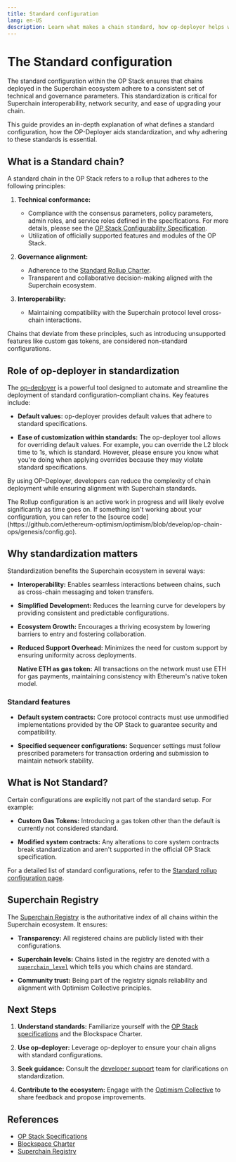 ```yaml
---
title: Standard configuration
lang: en-US
description: Learn what makes a chain standard, how op-deployer helps with standardization, and why being standard matters.
---
```



# The Standard configuration 

The standard configuration within the OP Stack ensures that chains deployed in the Superchain ecosystem adhere to a consistent set of technical and governance parameters.
This standardization is critical for Superchain interoperability, network security, and ease of upgrading your chain.

This guide provides an in-depth explanation of what defines a standard configuration, how the OP-Deployer aids standardization, and why adhering to these standards is essential.

## What is a Standard chain?

A standard chain in the OP Stack refers to a rollup that adheres to the following principles:

1.  **Technical conformance:**
    *   Compliance with the consensus parameters, policy parameters, admin roles, and service roles defined in the specifications. 
        For more details, please see the [OP Stack Configurability Specification](https://specs.optimism.io/protocol/configurability.html).
    *   Utilization of officially supported features and modules of the OP Stack.

2.  **Governance alignment:**
    *   Adherence to the [Standard Rollup Charter](/superchain/blockspace-charter#the-standard-rollup-charter).
    *   Transparent and collaborative decision-making aligned with the Superchain ecosystem.

3.  **Interoperability:**
    *   Maintaining compatibility with the Superchain protocol level cross-chain interactions.

Chains that deviate from these principles, such as introducing unsupported features like custom gas tokens, are considered non-standard configurations.

## Role of op-deployer in standardization

The [op-deployer](/builders/chain-operators/tools/op-deployer) is a powerful tool designed to automate and streamline the deployment of standard configuration-compliant chains.
Key features include:

*   **Default values:**
    op-deployer provides default values that adhere to standard specifications.


*   **Ease of customization within standards:**
    The op-deployer tool allows for overriding default values. For example, you can override the L2 block time to 1s, which is standard. However, please ensure you know what you're doing when applying overrides because they may violate standard specifications.

By using OP-Deployer, developers can reduce the complexity of chain deployment while ensuring alignment with Superchain standards.

<Callout type="info">
  The Rollup configuration is an active work in progress and will likely evolve
  significantly as time goes on. If something isn't working about your
  configuration, you can refer to the [source code](https://github.com/ethereum-optimism/optimism/blob/develop/op-chain-ops/genesis/config.go).
</Callout>

## Why standardization matters

Standardization benefits the Superchain ecosystem in several ways:

*   **Interoperability:**
    Enables seamless interactions between chains, such as cross-chain messaging and token transfers.

*   **Simplified Development:**
    Reduces the learning curve for developers by providing consistent and predictable configurations.

*   **Ecosystem Growth:**
    Encourages a thriving ecosystem by lowering barriers to entry and fostering collaboration.

*   **Reduced Support Overhead:**
    Minimizes the need for custom support by ensuring uniformity across deployments.

    **Native ETH as gas token:**
    All transactions on the network must use ETH for gas payments, maintaining consistency with Ethereum's native token model.

### Standard features

*   **Default system contracts:**
    Core protocol contracts must use unmodified implementations provided by the OP Stack to guarantee security and compatibility.


*   **Specified sequencer configurations:**
    Sequencer settings must follow prescribed parameters for transaction ordering and submission to maintain network stability.

## What is Not Standard?

Certain configurations are explicitly not part of the standard setup. For example:

*   **Custom Gas Tokens:**
    Introducing a gas token other than the default is currently not considered standard.


*   **Modified system contracts:**
    Any alterations to core system contracts break standardization and aren't supported in the official OP Stack specification.

For a detailed list of standard configurations, refer to the [Standard rollup configuration page](/superchain/blockspace-charter).

## Superchain Registry

The [Superchain Registry](/superchain/superchain-registry) is the authoritative index of all chains within the Superchain ecosystem. It ensures:

*   **Transparency:**
    All registered chains are publicly listed with their configurations.

*   **Superchain levels:**
    Chains listed in the registry are denoted with a [`superchain_level`](https://github.com/ethereum-optimism/superchain-registry/blob/main/docs/glossary.md#superchain-level-and-rollup-stage) which tells you which chains are standard.

*   **Community trust:**
    Being part of the registry signals reliability and alignment with Optimism Collective principles.

## Next Steps

1.  **Understand standards:**
    Familiarize yourself with the [OP Stack specifications](https://specs.optimism.io/protocol/configurability.html) and the Blockspace Charter.

2.  **Use op-deployer:**
    Leverage op-deployer to ensure your chain aligns with standard configurations.

3.  **Seek guidance:**
    Consult the [developer support](https://github.com/ethereum-optimism/developers/discussions) team for clarifications on standardization.

4.  **Contribute to the ecosystem:**
    Engage with the [Optimism Collective](https://community.optimism.io/) to share feedback and propose improvements.

## References

*   [OP Stack Specifications](https://specs.optimism.io/protocol/configurability.html)
*   [Blockspace Charter](/superchain/blockspace-charter)
*   [Superchain Registry](https://github.com/ethereum-optimism/superchain-registry)
